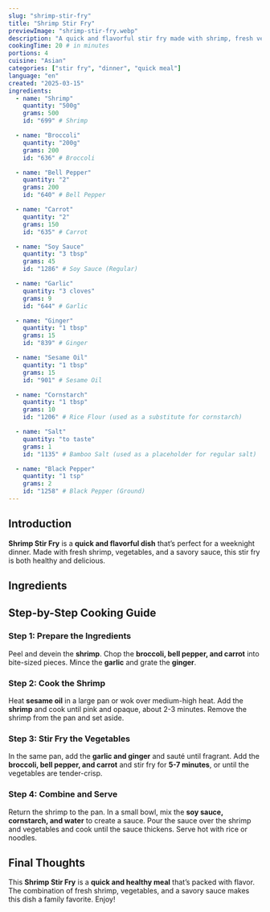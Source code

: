 ```yaml
---
slug: "shrimp-stir-fry"
title: "Shrimp Stir Fry"
previewImage: "shrimp-stir-fry.webp"
description: "A quick and flavorful stir fry made with shrimp, fresh vegetables, and a savory sauce, perfect for a weeknight dinner."
cookingTime: 20 # in minutes
portions: 4
cuisine: "Asian"
categories: ["stir fry", "dinner", "quick meal"]
language: "en"
created: "2025-03-15"
ingredients:
  - name: "Shrimp"
    quantity: "500g"
    grams: 500
    id: "699" # Shrimp

  - name: "Broccoli"
    quantity: "200g"
    grams: 200
    id: "636" # Broccoli

  - name: "Bell Pepper"
    quantity: "2"
    grams: 200
    id: "640" # Bell Pepper

  - name: "Carrot"
    quantity: "2"
    grams: 150
    id: "635" # Carrot

  - name: "Soy Sauce"
    quantity: "3 tbsp"
    grams: 45
    id: "1286" # Soy Sauce (Regular)

  - name: "Garlic"
    quantity: "3 cloves"
    grams: 9
    id: "644" # Garlic

  - name: "Ginger"
    quantity: "1 tbsp"
    grams: 15
    id: "839" # Ginger

  - name: "Sesame Oil"
    quantity: "1 tbsp"
    grams: 15
    id: "901" # Sesame Oil

  - name: "Cornstarch"
    quantity: "1 tbsp"
    grams: 10
    id: "1206" # Rice Flour (used as a substitute for cornstarch)

  - name: "Salt"
    quantity: "to taste"
    grams: 1
    id: "1135" # Bamboo Salt (used as a placeholder for regular salt)

  - name: "Black Pepper"
    quantity: "1 tsp"
    grams: 2
    id: "1258" # Black Pepper (Ground)
---
```



## Introduction

**Shrimp Stir Fry** is a **quick and flavorful dish** that’s perfect for a weeknight dinner. Made with fresh shrimp, vegetables, and a savory sauce, this stir fry is both healthy and delicious.

## Ingredients

<IngredientsList
  ingredients={frontmatter.ingredients}
  portions={frontmatter.portions}
/>

## Step-by-Step Cooking Guide

### Step 1: Prepare the Ingredients

Peel and devein the **shrimp**. Chop the **broccoli, bell pepper, and carrot** into bite-sized pieces. Mince the **garlic** and grate the **ginger**.

<CookingStep
  action="cutting-fish-shrimps"
  alt="Preparing shrimp and vegetables"
/>

### Step 2: Cook the Shrimp

Heat **sesame oil** in a large pan or wok over medium-high heat. Add the **shrimp** and cook until pink and opaque, about 2-3 minutes. Remove the shrimp from the pan and set aside.

<CookingStep action="frying-pan-fish-shrimps" alt="Cooking shrimp in a pan" />

### Step 3: Stir Fry the Vegetables

In the same pan, add the **garlic and ginger** and sauté until fragrant. Add the **broccoli, bell pepper, and carrot** and stir fry for **5-7 minutes**, or until the vegetables are tender-crisp.

<CookingStep
  action="frying-shrimp-veggies"
  alt="Stir frying vegetables in a pan"
/>

### Step 4: Combine and Serve

Return the shrimp to the pan. In a small bowl, mix the **soy sauce, cornstarch, and water** to create a sauce. Pour the sauce over the shrimp and vegetables and cook until the sauce thickens. Serve hot with rice or noodles.

## Final Thoughts

This **Shrimp Stir Fry** is a **quick and healthy meal** that’s packed with flavor. The combination of fresh shrimp, vegetables, and a savory sauce makes this dish a family favorite. Enjoy!

<NutritionFacts ingredients={frontmatter.ingredients} />
